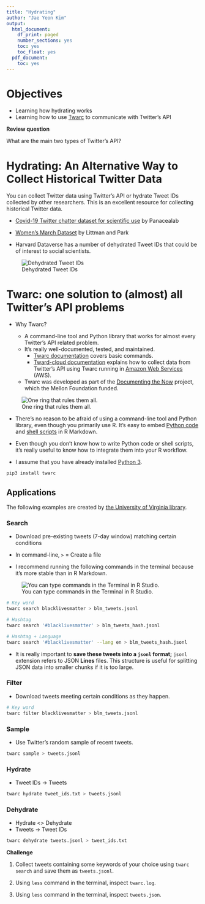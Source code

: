 ```yaml
---
title: "Hydrating"
author: "Jae Yeon Kim"
output:
  html_document:
    df_print: paged
    number_sections: yes
    toc: yes
    toc_float: yes
  pdf_document:
    toc: yes
---
```


# Objectives 

- Learning how hydrating works 
- Learning how to use [Twarc](https://github.com/DocNow/twarc) to communicate with Twitter's API

**Review question**

What are the main two types of Twitter's API?

# Hydrating: An Alternative Way to Collect Historical Twitter Data

You can collect Twitter data using Twitter's API or hydrate Tweet IDs collected by other researchers. This is an excellent resource for collecting historical Twitter data.

- [Covid-19 Twitter chatter dataset for scientific use](http://www.panacealab.org/covid19/) by Panacealab 
- [Women's March Dataset](https://dataverse.harvard.edu/dataset.xhtml?persistentId=doi:10.7910/DVN/5ZVMOR) by Littman and Park

- Harvard Dataverse has a number of dehydrated Tweet IDs that could be of interest to social scientists. 

![Dehydrated Tweet IDs](https://github.com/jaeyk/digital_data_collection_workshop/raw/master/misc/dehydrated_tweets.png)

# Twarc: one solution to (almost) all Twitter's API problems 

- Why Twarc?
  
  - A command-line tool and Python library that works for almost every Twitter's API related problem. 
  - It's really well-documented, tested, and maintained. 
     - [Twarc documentation](https://scholarslab.github.io/learn-twarc/06-twarc-command-basics) covers basic commands. 
     - [Tward-cloud documentation](https://twarc-cloud.readthedocs.io/_/downloads/en/stable/pdf/) explains how to collect data from Twitter's API using Twarc running in [Amazon Web Services](https://aws.amazon.com/) (AWS).
  - Twarc was developed as part of the [Documenting the Now](https://www.docnow.io/) project, which the Mellon Foundation funded.
  
![One ring that rules them all.](https://vignette.wikia.nocookie.net/lotr/images/8/8b/DOiAi2WUEAE3A1Y.0.jpg/revision/latest/scale-to-width-down/699?cb=20200305221819)
  
- There's no reason to be afraid of using a command-line tool and Python library, even though you primarily use R. It's easy to embed [Python code](https://bookdown.org/yihui/rmarkdown/language-engines.html#python) and [shell scripts](https://bookdown.org/yihui/rmarkdown/language-engines.html#shell-scripts) in R Markdown.

- Even though you don't know how to write Python code or shell scripts, it's really useful to know how to integrate them into your R workflow.

- I assume that you have already installed [Python 3](https://www.python.org/download/releases/3.0/).

```bash
pip3 install twarc
```

## Applications 

The following examples are created by [the University of Virginia library](http://digitalcollecting.lib.virginia.edu/toolkit/docs/social-media/twarc-commands/).

### Search 

- Download pre-existing tweets (7-day window) matching certain conditions

- In command-line, `>` = Create a file 

- I recommend running the following commands in the terminal because it's more stable than in R Markdown. 

![You can type commands in the Terminal in R Studio.](https://github.com/jaeyk/digital_data_collection_workshop/raw/master/misc/terminal.png)

```bash
# Key word 
twarc search blacklivesmatter > blm_tweets.jsonl
```

```bash
# Hashtag 
twarc search '#blacklivesmatter' > blm_tweets_hash.jsonl
```

```bash
# Hashtag + Language 
twarc search '#blacklivesmatter' --lang en > blm_tweets_hash.jsonl
```

- It is really important to **save these tweets into a `jsonl` format;** `jsonl` extension refers to JSON **Lines** files. This structure is useful for splitting JSON data into smaller chunks if it is too large.

### Filter 

- Download tweets meeting certain conditions as they happen. 

```bash
# Key word
twarc filter blacklivesmatter > blm_tweets.jsonl
```

### Sample 

- Use Twitter's random sample of recent tweets. 

```bash
twarc sample > tweets.jsonl 
```

### Hydrate 

- Tweet IDs -> Tweets 

```bash
twarc hydrate tweet_ids.txt > tweets.jsonl 
```

### Dehydrate 

- Hydrate <> Dehydrate 
- Tweets -> Tweet IDs

```bash
twarc dehydrate tweets.jsonl > tweet_ids.txt
```

**Challenge**

1. Collect tweets containing some keywords of your choice using `twarc search` and save them as `tweets.jsonl`. 

2. Using `less` command in the terminal, inspect `twarc.log`. 

3. Using `less` command in the terminal, inspect `tweets.json`. 
